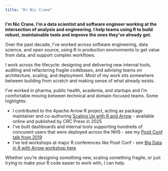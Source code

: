 ```yaml
---
title: "Dr Nic Crane"
---
```


**I'm Nic Crane. I'm a data scientist and software engineer working at the intersection of analysis and engineering.  I help teams using R to build robust, maintainable tools and improve the ones they've already got.**

Over the past decade, I've worked across software engineering, data science, and open source, using R in production environments to get value from data, and support complex workflows.

I work across the lifecycle: designing and delivering new internal tools, auditing and refactoring fragile codebases, and advising teams on architecture, scaling, and deployment. Most of my work sits somewhere between building from scratch and making sense of what already exists.

I've worked in pharma, public health, academia, and startups and I'm comfortable moving between technical and domain-focused teams. Some highlights:

- I contributed to the Apache Arrow R project, acting as package maintainer and co-authoring [Scaling Up with R and Arrow](https://arrowrbook.com/) - available online and published by CRC Press in 2025
- I've built dashboards and internal tools supporting hundreds of concurent users that were deployed across the NHS - see my [Posit Conf talk from 2019](https://posit.co/resources/videos/the-future-s-shiny-dashboards-for-pioneering-genomic-medicine-in-r/)
- I've led workshops at major R conferences like Posit Conf - see [Big Data in R with Arrow workshop here](https://posit-conf-2024.github.io/arrow/)

Whether you're designing something new, scaling something fragile, or just trying to make your R code easier to work with, I can help.
